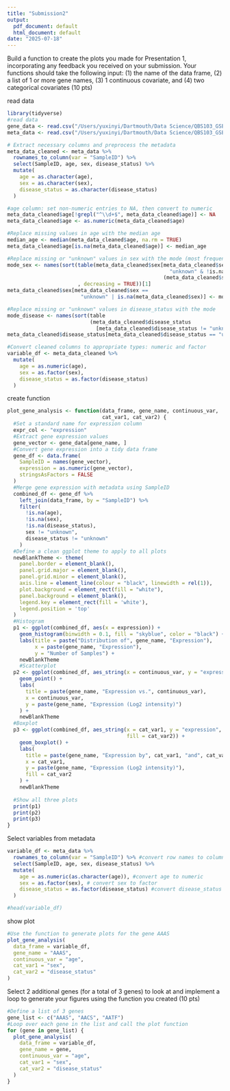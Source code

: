 ```yaml
---
title: "Submission2"
output:
  pdf_document: default
  html_document: default
date: "2025-07-18"
---
```


Build a function to create the plots you made for Presentation 1, incorporating any feedback you received on your submission. Your functions should take the following input: (1) the name of the data frame, (2) a list of 1 or more gene names, (3) 1 continuous covariate, and (4) two categorical covariates (10 pts)

read data
```r
library(tidyverse)
#read data
gene_data <- read.csv("/Users/yuxinyi/Dartmouth/Data Science/QBS103_GSE157103_genes.csv", row.names = 1)
meta_data <- read.csv("/Users/yuxinyi/Dartmouth/Data Science/QBS103_GSE157103_series_matrix-1.csv", row.names = 1)

# Extract necessary columns and preprocess the metadata
meta_data_cleaned <- meta_data %>%
  rownames_to_column(var = "SampleID") %>%
  select(SampleID, age, sex, disease_status) %>%
  mutate(
    age = as.character(age),
    sex = as.character(sex),
    disease_status = as.character(disease_status)
  )

#age column: set non-numeric entries to NA, then convert to numeric
meta_data_cleaned$age[!grepl("^\\d+$", meta_data_cleaned$age)] <- NA
meta_data_cleaned$age <- as.numeric(meta_data_cleaned$age)

#Replace missing values in age with the median age
median_age <- median(meta_data_cleaned$age, na.rm = TRUE)
meta_data_cleaned$age[is.na(meta_data_cleaned$age)] <- median_age

#Replace missing or "unknown" values in sex with the mode (most frequent value)
mode_sex <- names(sort(table(meta_data_cleaned$sex[meta_data_cleaned$sex != 
                                                     "unknown" & !is.na
                                                   (meta_data_cleaned$sex)])
                       , decreasing = TRUE))[1]
meta_data_cleaned$sex[meta_data_cleaned$sex == 
                        "unknown" | is.na(meta_data_cleaned$sex)] <- mode_sex

#Replace missing or "unknown" values in disease_status with the mode
mode_disease <- names(sort(table
                           (meta_data_cleaned$disease_status
                             [meta_data_cleaned$disease_status != "unknown" & !is.na(meta_data_cleaned$disease_status)]), decreasing = TRUE))[1]
meta_data_cleaned$disease_status[meta_data_cleaned$disease_status == "unknown" | is.na(meta_data_cleaned$disease_status)] <- mode_disease

#Convert cleaned columns to appropriate types: numeric and factor
variable_df <- meta_data_cleaned %>%
  mutate(
    age = as.numeric(age),
    sex = as.factor(sex),
    disease_status = as.factor(disease_status)
  )
```

create function
```r
plot_gene_analysis <- function(data_frame, gene_name, continuous_var, 
                               cat_var1, cat_var2) {
  #Set a standard name for expression column
  expr_col <- "expression"
  #Extract gene expression values
  gene_vector <- gene_data[gene_name, ]
  #Convert gene expression into a tidy data frame
  gene_df <- data.frame(
    SampleID = names(gene_vector),
    expression = as.numeric(gene_vector),
    stringsAsFactors = FALSE
  )
  #Merge gene expression with metadata using SampleID
  combined_df <- gene_df %>%
    left_join(data_frame, by = "SampleID") %>%
    filter(
      !is.na(age),
      !is.na(sex),
      !is.na(disease_status),
      sex != "unknown",
      disease_status != "unknown"
    )
  #Define a clean ggplot theme to apply to all plots
  newBlankTheme <- theme(
    panel.border = element_blank(), 
    panel.grid.major = element_blank(),
    panel.grid.minor = element_blank(), 
    axis.line = element_line(colour = "black", linewidth = rel(1)),
    plot.background = element_rect(fill = "white"),
    panel.background = element_blank(),
    legend.key = element_rect(fill = 'white'), 
    legend.position = 'top'
  )
  #Histogram
  p1 <- ggplot(combined_df, aes(x = expression)) +
    geom_histogram(binwidth = 0.1, fill = "skyblue", color = "black") +
    labs(title = paste("Distribution of", gene_name, "Expression"),
         x = paste(gene_name, "Expression"),
         y = "Number of Samples") +
    newBlankTheme
    #Scatterplot
  p2 <- ggplot(combined_df, aes_string(x = continuous_var, y = "expression")) +
    geom_point() +
    labs(
      title = paste(gene_name, "Expression vs.", continuous_var),
      x = continuous_var,
      y = paste(gene_name, "Expression (Log2 intensity)")
    ) +
    newBlankTheme
  #Boxplot
  p3 <- ggplot(combined_df, aes_string(x = cat_var1, y = "expression", 
                                       fill = cat_var2)) +
    geom_boxplot() +
    labs(
      title = paste(gene_name, "Expression by", cat_var1, "and", cat_var2),
      x = cat_var1,
      y = paste(gene_name, "Expression (Log2 intensity)"),
      fill = cat_var2
    ) +
    newBlankTheme
  
  #Show all three plots
  print(p1)
  print(p2)
  print(p3)
}
```

Select variables from metadata
```r
variable_df <- meta_data %>%
  rownames_to_column(var = "SampleID") %>% #convert row names to column'SampleID'
  select(SampleID, age, sex, disease_status) %>% 
  mutate(
    age = as.numeric(as.character(age)), #convert age to numeric
    sex = as.factor(sex), # convert sex to factor
    disease_status = as.factor(disease_status) #convert disease_status to factor
  )

#head(variable_df)
```

show plot
```r
#Use the function to generate plots for the gene AAAS
plot_gene_analysis(
  data_frame = variable_df,
  gene_name = "AAAS",
  continuous_var = "age",
  cat_var1 = "sex",
  cat_var2 = "disease_status"
)
```
Select 2 additional genes (for a total of 3 genes) to look at and implement a loop to generate your figures using the
function you created (10 pts)
```r
#Define a list of 3 genes
gene_list <- c("AAAS", "AACS", "AATF")
#Loop over each gene in the list and call the plot function
for (gene in gene_list) {
  plot_gene_analysis(
    data_frame = variable_df,
    gene_name = gene,
    continuous_var = "age",
    cat_var1 = "sex",
    cat_var2 = "disease_status"
  )
}
```

